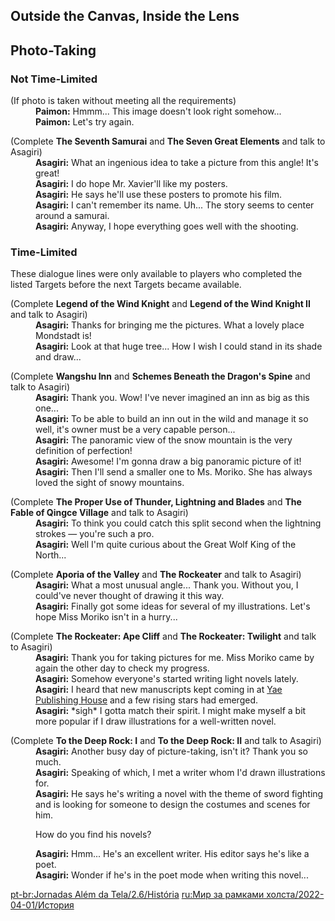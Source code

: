 {{Event Tabs
|rootpage = Outside the Canvas, Inside the Lens/2022-04-01
}}

==Outside the Canvas, Inside the Lens==
{{Transclude|Outside the Canvas, Inside the Lens (Quest)|Dialogue|main=1|top=1}}

==Photo-Taking==
===Not Time-Limited===
{{Dialogue Start}}
;(If photo is taken without meeting all the requirements)
:'''Paimon:''' Hmmm... This image doesn't look right somehow...
:'''Paimon:''' Let's try again.

;(Complete '''The Seventh Samurai''' and '''The Seven Great Elements''' and talk to Asagiri){{Verify|After the day these final targets were unlocked, was dialogue always available? (As opposed to the dialogue in the Time-Limited section)}}
:'''Asagiri:''' What an ingenious idea to take a picture from this angle! It's great!
:'''Asagiri:''' I do hope Mr. Xavier'll like my posters.
:'''Asagiri:''' He says he'll use these posters to promote his film.
:'''Asagiri:''' I can't remember its name. Uh... The story seems to center around a samurai.
:'''Asagiri:''' Anyway, I hope everything goes well with the shooting.
{{Dialogue End}}

===Time-Limited===
These dialogue lines were only available to players who completed the listed Targets before the next Targets became available.<!--Dialogues for previous days can be missed as only dialogue for the latest day will appear.-->
{{Dialogue Start}}
;(Complete '''Legend of the Wind Knight''' and '''Legend of the Wind Knight II''' and talk to Asagiri)
:'''Asagiri:''' Thanks for bringing me the pictures. What a lovely place Mondstadt is!
:'''Asagiri:''' Look at that huge tree... How I wish I could stand in its shade and draw...

;(Complete '''Wangshu Inn''' and '''Schemes Beneath the Dragon's Spine''' and talk to Asagiri)
:'''Asagiri:''' Thank you. Wow! I've never imagined an inn as big as this one...
:'''Asagiri:''' To be able to build an inn out in the wild and manage it so well, it's owner must be a very capable person...
:'''Asagiri:''' The panoramic view of the snow mountain is the very definition of perfection!
:'''Asagiri:''' Awesome! I'm gonna draw a big panoramic picture of it!
:'''Asagiri:''' Then I'll send a smaller one to Ms. Moriko. She has always loved the sight of snowy mountains.

;(Complete '''The Proper Use of Thunder, Lightning and Blades''' and '''The Fable of Qingce Village''' and talk to Asagiri)
:'''Asagiri:''' To think you could catch this split second when the lightning strokes &mdash; you're such a pro.
:'''Asagiri:''' Well I'm quite curious about the Great Wolf King of the North...

;(Complete '''Aporia of the Valley''' and '''The Rockeater''' and talk to Asagiri)
:'''Asagiri:''' What a most unusual angle... Thank you. Without you, I could've never thought of drawing it this way.
:'''Asagiri:''' Finally got some ideas for several of my illustrations. Let's hope Miss Moriko isn't in a hurry...

;(Complete '''The Rockeater: Ape Cliff''' and '''The Rockeater: Twilight''' and talk to Asagiri)
:'''Asagiri:''' Thank you for taking pictures for me. Miss Moriko came by again the other day to check my progress.
:'''Asagiri:''' Somehow everyone's started writing light novels lately.
:'''Asagiri:''' I heard that new manuscripts kept coming in at [[Yae Publishing House]] and a few rising stars had emerged.
:'''Asagiri:''' *sigh* I gotta match their spirit. I might make myself a bit more popular if I draw illustrations for a well-written novel.

;(Complete '''To the Deep Rock: I''' and '''To the Deep Rock: II''' and talk to Asagiri)
:'''Asagiri:''' Another busy day of picture-taking, isn't it? Thank you so much.
:'''Asagiri:''' Speaking of which, I met a writer whom I'd drawn illustrations for.
:'''Asagiri:''' He says he's writing a novel with the theme of sword fighting and is looking for someone to design the costumes and scenes for him.
:{{DIcon}} How do you find his novels?
:'''Asagiri:''' Hmm... He's an excellent writer. His editor says he's like a poet.
:'''Asagiri:''' Wonder if he's in the poet mode when writing this novel...
{{Dialogue End}}

[[pt-br:Jornadas Além da Tela/2.6/História]]
[[ru:Мир за рамками холста/2022-04-01/История]]